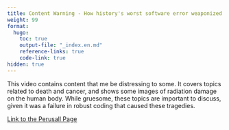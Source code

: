 ```yaml
---
title: Content Warning - How history's worst software error weaponized a radiation machine
weight: 99
format:
  hugo:
    toc: true
    output-file: "_index.en.md"
    reference-links: true
    code-link: true
hidden: true
---
```


This video contains content that me be distressing to some. It covers topics related to death and cancer, and shows some images of radiation damage on the human body. While gruesome, these topics are important to discuss, given it was a failure in robust coding that caused these tragedies.

[Link to the Perusall Page](https://moodle.smith.edu/mod/lti/view.php?id=934672)